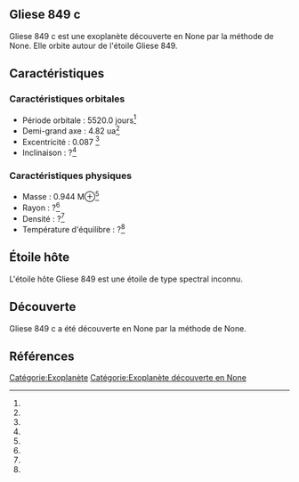 == Gliese 849 c ==

{{Infobox Exoplanète
| nom = Gliese 849 c
| image = 
| légende = 
| étoile = Gliese 849
| constellation = 
| ascension_droite = 
| déclinaison = 
| distance = ?
| type_spectral = ?
| masse = 0.944 M⊕<ref></ref>
| rayon = ?<ref></ref>
| densité = ?<ref></ref>
| gravité = ?<ref></ref>
| température = ?<ref></ref>
| période = 5520.0 j<ref></ref>
| demi_grand_axe = 4.82 ua<ref></ref>
| excentricité = 0.087 <ref></ref>
| inclinaison = ?<ref></ref>
| méthode_découverte = ?
| date_découverte = ?
| statut = Confirmée
}}

Gliese 849 c est une exoplanète découverte en None par la méthode de None. Elle orbite autour de l'étoile Gliese 849.

== Caractéristiques ==

=== Caractéristiques orbitales ===
* Période orbitale : 5520.0 jours<ref></ref>
* Demi-grand axe : 4.82 ua<ref></ref>
* Excentricité : 0.087 <ref></ref>
* Inclinaison : ?<ref></ref>

=== Caractéristiques physiques ===
* Masse : 0.944 M⊕<ref></ref>
* Rayon : ?<ref></ref>
* Densité : ?<ref></ref>
* Température d'équilibre : ?<ref></ref>

== Étoile hôte ==

{{Infobox Étoile
| nom = Gliese 849
| image = 
| légende = 
| constellation = 
| ascension_droite = 
| déclinaison = 
| distance = ?
| type_spectral = ?
| magnitude_absolue = 
| magnitude_apparente = 
| masse = ?<ref></ref>
| rayon = ?<ref></ref>
| température = ?<ref></ref>
| métallicité = ?<ref></ref>
| âge = ?<ref></ref>
}}

L'étoile hôte Gliese 849 est une étoile de type spectral inconnu.

== Découverte ==

Gliese 849 c a été découverte en None par la méthode de None.

== Références ==
<references />

[[Catégorie:Exoplanète]]
[[Catégorie:Exoplanète découverte en None]]
